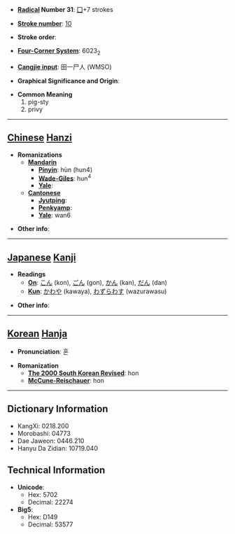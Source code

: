* '''[[Wiktionary:Chinese radical index| Radical]] Number 31''': [[Wiktionary:Chinese radical index 囗|囗]]+7 strokes

* '''[[Wiktionary:Chinese total strokes index|Stroke number]]''': [[Wiktionary:Chinese total strokes index 10|10]]

* '''Stroke order''': 

* '''[[Wiktionary:Chinese four corner index|Four-Corner System]]''': 6023<sub>2</sub>

* '''[[Wiktionary:Chinese Cangjie index|Cangjie input]]''': 田一尸人 (WMSO)

* '''Graphical Significance and Origin''': 

* '''Common Meaning'''
*#pig-sty
*# privy


----

== [[Chinese]] [[Hanzi]] ==

* '''Romanizations'''
** '''[[Mandarin]]'''
*** '''[[Pinyin]]''': hùn (hun4)
*** '''[[Wade-Giles]]''': hun<sup>4</sup>
*** '''[[Yale]]''': 
** '''[[Cantonese]]'''
*** '''[[Jyutping]]''':
*** '''[[Penkyamp]]''': 
*** '''[[Yale]]''': wan6

* '''Other info''': 

----

== [[Japanese]] [[Kanji]] ==

* '''Readings'''
** '''[[On]]''': [[こん]] (kon), [[ごん]] (gon), [[かん]] (kan), [[だん]] (dan)
** '''[[Kun]]''': [[かわや]] (kawaya), [[わずらわす]] (wazurawasu)

* '''Other info''':  

----

== [[Korean]] [[Hanja]] ==

* '''Pronunciation''': 혼

* '''Romanization'''
** '''[[The 2000 South Korean Revised Romanization|The 2000 South Korean Revised]]''': hon
** '''[[McCune-Reischauer]]''': hon

----

== Dictionary Information ==

* KangXi: 0218.200
* Morobashi: 04773
* Dae Jaweon: 0446.210
* Hanyu Da Zidian: 10719.040

== Technical Information ==

* '''Unicode''':
** Hex: 5702
** Decimal: 22274
* '''Big5''':
** Hex: D149
** Decimal: 53577